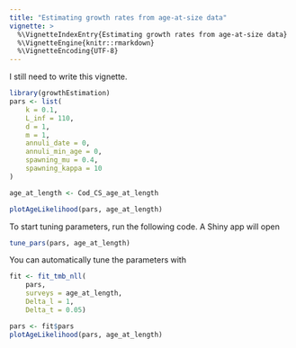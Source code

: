 ```yaml
---
title: "Estimating growth rates from age-at-size data"
vignette: >
  %\VignetteIndexEntry{Estimating growth rates from age-at-size data}
  %\VignetteEngine{knitr::rmarkdown}
  %\VignetteEncoding{UTF-8}
---
```


I still need to write this vignette.

```r
library(growthEstimation)
pars <- list(
    k = 0.1,
    L_inf = 110,
    d = 1,
    m = 1,
    annuli_date = 0,
    annuli_min_age = 0,
    spawning_mu = 0.4,
    spawning_kappa = 10
)

age_at_length <- Cod_CS_age_at_length

plotAgeLikelihood(pars, age_at_length)
```

To start tuning parameters, run the following code. A Shiny app will open
```r
tune_pars(pars, age_at_length)
```

You can automatically tune the parameters with
```r
fit <- fit_tmb_nll(
    pars,
    surveys = age_at_length,
    Delta_l = 1,
    Delta_t = 0.05)

pars <- fit$pars
plotAgeLikelihood(pars, age_at_length)
```
